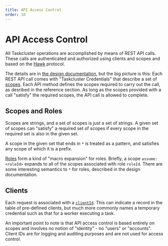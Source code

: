 ---
title: API Access Control
order: 10
---

# API Access Control

All Taskcluster operations are accomplished by means of REST API calls.
These calls are authenticated and authorized using clients and scopes and based on the [Hawk](https://www.npmjs.com/package/@hapi/hawk) protocol.

The details are in [the design documentation](/docs/manual/design/apis/hawk), but the big picture is this:
Each REST API call comes with "Taskcluster Credentials" that describe a set of [scopes](/docs/manual/design/apis/hawk/scopes).
Each API method defines the scopes required to carry out the call, as desribed in the reference section.
As long as the scopes provided with a call "satisfy" the required scopes, the API call is allowed to complete.

## Scopes and Roles

Scopes are strings, and a set of scopes is just a set of strings.
A given set of scopes can "satisfy" a required set of scopes if every scope in the required set is also in the given set.

A scope in the given set that ends in `*` is treated as a pattern, and satisfies any scope of which it is a prefix.

[Roles](/docs/manual/design/apis/hawk/roles) form a kind of "macro expansion" for roles.
Briefly, a scope `assume:<roleId>` expands to all of the scopes associated with role `roleId`.
There are some interesting semantics to `*` for roles, described in the design documentation.

## Clients

Each request is associated with a [`clientId`](/docs/manual/design/apis/hawk/clients).
This can indicate a record in the table of pre-defined clients, but much more commonly names a temporary credential such as that for a worker executing a task.

An important point to note is that API access control is based entirely on scopes and involves no notion of "identity" - no "users" or "accounts".
Client IDs are for logging and auditing purposes and are not used for access control.
